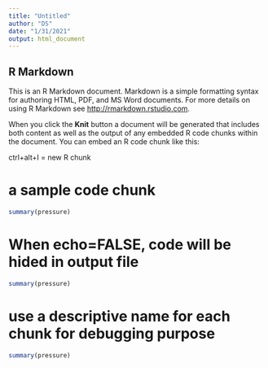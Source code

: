 ```yaml
---
title: "Untitled"
author: "DS"
date: "1/31/2021"
output: html_document
---
```

## R Markdown

This is an R Markdown document. Markdown is a simple formatting syntax for authoring HTML, PDF, and MS Word documents. For more details on using R Markdown see <http://rmarkdown.rstudio.com>.

When you click the **Knit** button a document will be generated that includes both content as well as the output of any embedded R code chunks within the document. You can embed an R code chunk like this:

ctrl+alt+I = new R chunk

# a sample code chunk
```r
summary(pressure)
```

# When echo=FALSE, code will be hided in output file
```r
summary(pressure)
```

# use a descriptive name for each chunk for debugging purpose
```r
summary(pressure)
```



